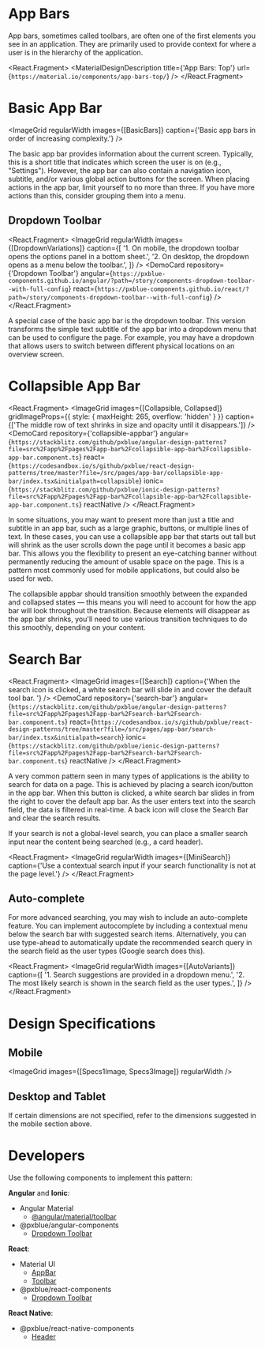 
<!-- KEYWORDS: design pattern appbar search collapse toolbar banner -->

# App Bars

<ImageGrid images={[Banner]} regularWidth />

App bars, sometimes called toolbars, are often one of the first elements you see in an application. They are primarily used to provide context for where a user is in the hierarchy of the application.

<React.Fragment>
    <MaterialDesignDescription title={'App Bars: Top'} url={`https://material.io/components/app-bars-top/`} />
    <Divider />
</React.Fragment>

# Basic App Bar

<ImageGrid regularWidth images={[BasicBars]} caption={'Basic app bars in order of increasing complexity.'} />

The basic app bar provides information about the current screen. Typically, this is a short title that indicates which screen the user is on (e.g., "Settings"). However, the app bar can also contain a navigation icon, subtitle, and/or various global action buttons for the screen. When placing actions in the app bar, limit yourself to no more than three. If you have more actions than this, consider grouping them into a menu.

## Dropdown Toolbar

<React.Fragment>
    <ImageGrid
        regularWidth
        images={[DropdownVariations]}
        caption={[
            '1. On mobile, the dropdown toolbar opens the options panel in a bottom sheet.',
            '2. On desktop, the dropdown opens as a menu below the toolbar.',
        ]}
    />
    <DemoCard
        repository={'Dropdown Toolbar'}
        angular={`https://pxblue-components.github.io/angular/?path=/story/components-dropdown-toolbar--with-full-config`}
        react={`https://pxblue-components.github.io/react/?path=/story/components-dropdown-toolbar--with-full-config`}
    />
</React.Fragment>

A special case of the basic app bar is the dropdown toolbar. This version transforms the simple text subtitle of the app bar into a dropdown menu that can be used to configure the page. For example, you may have a dropdown that allows users to switch between different physical locations on an overview screen.

<Divider />

# Collapsible App Bar

<React.Fragment>
    <ImageGrid
        images={[Collapsible, Collapsed]}
        gridImageProps={{ style: { maxHeight: 265, overflow: 'hidden' } }}
        caption={['The middle row of text shrinks in size and opacity until it disappears.']}
    />
    <DemoCard
        repository={'collapsible-appbar'}
        angular={`https://stackblitz.com/github/pxblue/angular-design-patterns?file=src%2Fapp%2Fpages%2Fapp-bar%2Fcollapsible-app-bar%2Fcollapsible-app-bar.component.ts`}
        react={`https://codesandbox.io/s/github/pxblue/react-design-patterns/tree/master?file=/src/pages/app-bar/collapsible-app-bar/index.tsx&initialpath=collapsible`}
        ionic={`https://stackblitz.com/github/pxblue/ionic-design-patterns?file=src%2Fapp%2Fpages%2Fapp-bar%2Fcollapsible-app-bar%2Fcollapsible-app-bar.component.ts`}
        reactNative
    />
</React.Fragment>

In some situations, you may want to present more than just a title and subtitle in an app bar, such as a large graphic, buttons, or multiple lines of text. In these cases, you can use a collapsible app bar that starts out tall but will shrink as the user scrolls down the page until it becomes a basic app bar. This allows you the flexibility to present an eye-catching banner without permanently reducing the amount of usable space on the page. This is a pattern most commonly used for mobile applications, but could also be used for web.

The collapsible appbar should transition smoothly between the expanded and collapsed states — this means you will need to account for how the app bar will look throughout the transition. Because elements will disappear as the app bar shrinks, you'll need to use various transition techniques to do this smoothly, depending on your content.

<Divider />

# Search Bar

<React.Fragment>
    <ImageGrid
        images={[Search]}
        caption={'When the search icon is clicked, a white search bar will slide in and cover the default tool bar. '}
    />
    <DemoCard
        repository={'search-bar'}
        angular={`https://stackblitz.com/github/pxblue/angular-design-patterns?file=src%2Fapp%2Fpages%2Fapp-bar%2Fsearch-bar%2Fsearch-bar.component.ts`}
        react={`https://codesandbox.io/s/github/pxblue/react-design-patterns/tree/master?file=/src/pages/app-bar/search-bar/index.tsx&initialpath=search`}
        ionic={`https://stackblitz.com/github/pxblue/ionic-design-patterns?file=src%2Fapp%2Fpages%2Fapp-bar%2Fsearch-bar%2Fsearch-bar.component.ts`}
        reactNative
    />
</React.Fragment>

A very common pattern seen in many types of applications is the ability to search for data on a page. This is achieved by placing a search icon/button in the app bar. When this button is clicked, a white search bar slides in from the right to cover the default app bar. As the user enters text into the search field, the data is filtered in real-time. A back icon will close the Search Bar and clear the search results.

If your search is not a global-level search, you can place a smaller search input near the content being searched (e.g., a card header).

<React.Fragment>
    <ImageGrid
        regularWidth
        images={[MiniSearch]}
        caption={'Use a contextual search input if your search functionality is not at the page level.'}
    />
</React.Fragment>

## Auto-complete

For more advanced searching, you may wish to include an auto-complete feature. You can implement autocomplete by including a contextual menu below the search bar with suggested search items. Alternatively, you can use type-ahead to automatically update the recommended search query in the search field as the user types (Google search does this).

<React.Fragment>
    <ImageGrid
        regularWidth
        images={[AutoVariants]}
        caption={[
            '1. Search suggestions are provided in a dropdown menu.',
            '2. The most likely search is shown in the search field as the user types.',
        ]}
    />
    <Divider />
</React.Fragment>

# Design Specifications

## Mobile

<ImageGrid images={[Specs1Image, Specs3Image]} regularWidth />

## Desktop and Tablet

If certain dimensions are not specified, refer to the dimensions suggested in the mobile section above.

<ImageGrid images={[Specs4Image]} regularWidth />
<MaterialDesignDescription title={'App Bars: Top'} description={`For additional instructions, refer to Material Design's design specs`} url={`https://material.io/components/app-bars-top#specs`} />
<Divider />

# Developers

Use the following components to implement this pattern:

**Angular** and **Ionic**:

-   Angular Material
    -   [@angular/material/toolbar](https://material.angular.io/components/toolbar)
-   @pxblue/angular-components
    -   [Dropdown Toolbar](https://pxblue-components.github.io/angular/?path=/info/components-dropdown-toolbar--readme)

**React**:

-   Material UI
    -   [AppBar](https://material-ui.com/api/app-bar/)
    -   [Toolbar](https://material-ui.com/api/toolbar/)
-   @pxblue/react-components
    -   [Dropdown Toolbar](https://pxblue-components.github.io/react/?path=/info/components-dropdown-toolbar--get-read-me-story)

**React Native**:

-   @pxblue/react-native-components
    -   [Header](https://pxblue-components.github.io/react-native/?path=/info/components-documentation--header)
